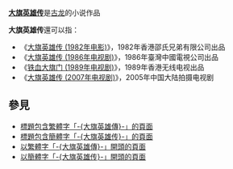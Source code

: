'''[[大旗英雄传|大旗英雄传]]'''是[[古龙|古龙]]的小说作品

'''大旗英雄传'''還可以指：
*《[[大旗英雄传_(1982年电影)|大旗英雄传 (1982年电影)]]》，1982年香港邵氏兄弟有限公司出品
*《[[大旗英雄传_(1986年电视剧)|大旗英雄传 (1986年电视剧)]]》，1986年臺灣中國電視公司出品
*《[[铁血大旗门_(1989年电视剧)|铁血大旗门 (1989年电视剧)]]》，1989年香港无线电视出品
*《[[大旗英雄传_(2007年电视剧)|大旗英雄传 (2007年电视剧)]]》，2005年中国大陆拍摄电视剧

== 參見 ==
* [[Special:Search/intitle:"大旗英雄傳"|標題包含繁體字「-{大旗英雄傳}-」的頁面]]
* [[Special:Search/intitle:"大旗英雄传"|標題包含簡體字「-{大旗英雄传}-」的頁面]]
* [[Special:Prefixindex/大旗英雄傳|以繁體字「-{大旗英雄傳}-」開頭的頁面]]
* [[Special:Prefixindex/大旗英雄传|以簡體字「-{大旗英雄传}-」開頭的頁面]]
{{Disambiguation|Cat=五字作品消歧义|Da}}
